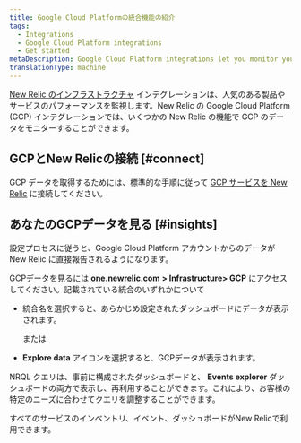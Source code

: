 ```yaml
---
title: Google Cloud Platformの統合機能の紹介
tags:
  - Integrations
  - Google Cloud Platform integrations
  - Get started
metaDescription: Google Cloud Platform integrations let you monitor your GCP data in New Relic.
translationType: machine
---
```


[New Relic のインフラストラクチャ](/docs/infrastructure/new-relic-infrastructure/getting-started/introduction-new-relic-infrastructure) インテグレーションは、人気のある製品やサービスのパフォーマンスを監視します。New Relic の Google Cloud Platform (GCP) インテグレーションでは、いくつかの New Relic の機能で GCP のデータをモニターすることができます。

## GCPとNew Relicの接続 [#connect]

GCP データを取得するためには、標準的な手順に従って [GCP サービスを New Relic](/docs/infrastructure/gcp-integrations) に接続してください。

## あなたのGCPデータを見る [#insights]

設定プロセスに従うと、Google Cloud Platform アカウントからのデータが New Relic に直接報告されるようになります。

GCPデータを見るには [**one.newrelic.com**](http://one.newrelic.com) **> Infrastructure> GCP** にアクセスしてください。記載されている統合のいずれかについて

* 統合名を選択すると、あらかじめ設定されたダッシュボードにデータが表示されます。

  または

* **Explore data** <Icon name="fe-database"/>アイコンを選択すると、GCPデータが表示されます。

NRQL クエリは、事前に構成されたダッシュボードと、 **Events explorer** ダッシュボードの両方で表示し、再利用することができます。これにより、お客様の特定のニーズに合わせてクエリを調整することができます。

すべてのサービスのインベントリ、イベント、ダッシュボードがNew Relicで利用できます。
